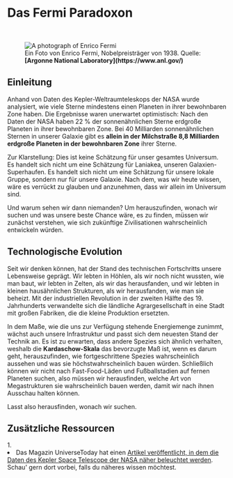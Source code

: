 
# Das Fermi Paradoxon

<ReadingTime duration="2" />
<AudioPlayer ident="fermi" />

<br/>
<figure>
<Image src={require(".//../../../resources/images/fermi.png")} alt="A photograph of Enrico Fermi" />
<figcaption style={{ color: "rgb(156, 156, 156)", fontSize: "14px", marginTop: "2px" }}>Ein Foto von Enrico Fermi, Nobelpreisträger von 1938. Quelle: <strong>[Argonne National Laboratory](https://www.anl.gov/)</strong></figcaption>
</figure>

## Einleitung
Anhand von Daten des Kepler-Weltraumteleskops der NASA wurde analysiert, wie viele Sterne mindestens einen Planeten in ihrer bewohnbaren Zone haben. Die Ergebnisse waren unerwartet optimistisch: Nach den Daten der NASA haben 22 % der sonnenähnlichen Sterne erdgroße Planeten in ihrer bewohnbaren Zone. Bei 40 Milliarden sonnenähnlichen Sternen in unserer Galaxie gibt es <strong>allein in der Milchstraße 8,8 Milliarden erdgroße Planeten in der bewohnbaren Zone</strong> ihrer Sterne. 

Zur Klarstellung: Dies ist keine Schätzung für unser gesamtes Universum. Es handelt sich nicht um eine Schätzung für Laniakea, unseren Galaxien-Superhaufen. Es handelt sich nicht um eine Schätzung für unsere lokale Gruppe, sondern nur für unsere Galaxie. Nach dem, was wir heute wissen, wäre es verrückt zu glauben und anzunehmen, dass wir allein im Universum sind.

Und warum sehen wir dann niemanden? Um herauszufinden, wonach wir suchen und was unsere beste Chance wäre, es zu finden, müssen wir zunächst verstehen, wie sich zukünftige Zivilisationen wahrscheinlich entwickeln würden.

## Technologische Evolution
Seit wir denken können, hat der Stand des technischen Fortschritts unsere Lebensweise geprägt. Wir lebten in Höhlen, als wir noch nicht wussten, wie man baut, wir lebten in Zelten, als wir das herausfanden, und wir lebten in kleinen hausähnlichen Strukturen, als wir herausfanden, wie man sie beheizt. Mit der industriellen Revolution in der zweiten Hälfte des 19. Jahrhunderts verwandelte sich die ländliche Agrargesellschaft in eine Stadt mit großen Fabriken, die die kleine Produktion ersetzten.

In dem Maße, wie die uns zur Verfügung stehende Energiemenge zunimmt, wächst auch unsere Infrastruktur und passt sich dem neuesten Stand der Technik an. Es ist zu erwarten, dass andere Spezies sich ähnlich verhalten, weshalb die <strong>Kardaschow-Skala</strong> das bevorzugte Maß ist, wenn es darum geht, herauszufinden, wie fortgeschrittene Spezies wahrscheinlich aussehen und was sie höchstwahrscheinlich bauen würden. Schließlich können wir nicht nach Fast-Food-Läden und Fußballstadien auf fernen Planeten suchen, also müssen wir herausfinden, welche Art von Megastrukturen sie wahrscheinlich bauen werden, damit wir nach ihnen Ausschau halten können.

Lasst also herausfinden, wonach wir suchen.


<SaveArticleSection article="alien-life-fermi"/>

## Zusätzliche Ressourcen
<AdditionalResources>
  <div>
    <span>1. </span><li>Das Magazin UniverseToday hat einen <a href="https://www.universetoday.com/106121/22-of-sun-like-stars-have-earth-sized-planets-in-the-habitable-zone/" target="_blank">Artikel veröffentlicht, in dem die Daten des Kepler Space Telescope der NASA näher beleuchtet werden</a>. Schau' gern dort vorbei, falls du näheres wissen möchtest.</li>
  </div>
</AdditionalResources>


<Analytics />